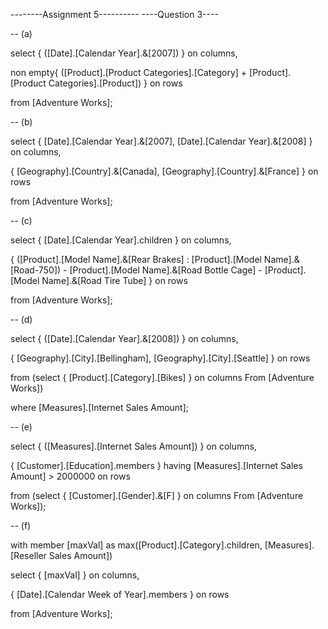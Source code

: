 --------Assignment 5----------
	----Question 3----

-- (a)


select 
{	([Date].[Calendar Year].&[2007])	} 
	on columns,
	
non empty{	([Product].[Product Categories].[Category] + [Product].[Product Categories].[Product])  } 
	on rows

from [Adventure Works];

-- (b)

select 
{	[Date].[Calendar Year].&[2007], [Date].[Calendar Year].&[2008]	} 
	on columns,

{	[Geography].[Country].&[Canada], [Geography].[Country].&[France]	} 
	on rows

from [Adventure Works];


-- (c)

select 
{	[Date].[Calendar Year].children	} 
	on columns,
	
{	([Product].[Model Name].&[Rear Brakes] : [Product].[Model Name].&[Road-750]) 
	- [Product].[Model Name].&[Road Bottle Cage] - [Product].[Model Name].&[Road Tire Tube]	}
	on rows

from [Adventure Works];


-- (d)

select 
{	([Date].[Calendar Year].&[2008])	} 
	on columns,

{	[Geography].[City].[Bellingham], [Geography].[City].[Seattle]	} 
	on rows

from (select { [Product].[Category].[Bikes] } on columns
		From [Adventure Works])

where [Measures].[Internet Sales Amount];

-- (e)


select 
{	([Measures].[Internet Sales Amount])	} 
	on columns,

{	[Customer].[Education].members	} 
	having [Measures].[Internet Sales Amount] > 2000000
	on rows

from (select { [Customer].[Gender].&[F] }
	on columns
	From [Adventure Works]);

-- (f)

with member [maxVal] as
	max([Product].[Category].children, [Measures].[Reseller Sales Amount])

select 
{	[maxVal] } on columns,

{	[Date].[Calendar Week of Year].members	} on rows

from [Adventure Works];

	
	








  